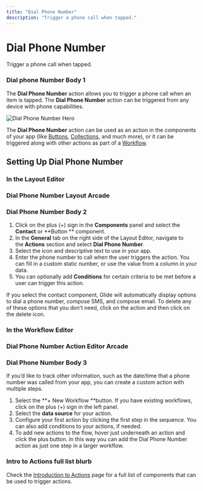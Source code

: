 ```yaml
---
title: "Dial Phone Number"
description: "Trigger a phone call when tapped."
---
```


# Dial Phone Number

Trigger a phone call when tapped.

### Dial phone Number Body 1

The **Dial Phone Number** action allows you to trigger a phone call when an item is tapped. The **Dial Phone Number** action can be triggered from any device with phone capabilities.



![Dial Phone Number Hero](https://images.ctfassets.net/yreygbm72t08/3qpzvb6rk9OFNvVLv8dGKT/a1b22acc3cdfc191abff0323cc44b5f3/image.png)



The **Dial Phone Number** action can be used as an action in the components of your app (like [Buttons](/essentials/components/button), [Collections](/essentials/components/collection), and much more), or it can be triggered along with other actions as part of a [Workflow](/getting-started/introduction-to-workflows).

## Setting Up Dial Phone Number

### In the Layout Editor





### Dial Phone Number Layout Arcade

### Dial Phone Number Body 2

1. Click on the plus (+) sign in the **Components** panel and select the **Contact** or **Button ** component.
2. In the **General** tab on the right side of the Layout Editor, navigate to the **Actions** section and select **Dial Phone Number**.
3. Select the icon and descriptive text to use in your app.
4. Enter the phone number to call when the user triggers the action. You can fill in a custom static number, or use the value from a column in your data.
5. You can optionally add **Conditions** for certain criteria to be met before a user can trigger this action.

If you select the contact component, Glide will automatically display options to dial a phone number, compose SMS, and compose email. To delete any of these options that you don’t need, click on the action and then click on the delete icon.

### In the Workflow Editor



### Dial Phone Number Action Editor Arcade

### Dial Phone Number Body 3

If you’d like to track other information, such as the date/time that a phone number was called from your app, you can create a custom action with multiple steps.

1. Select the **+ New Workflow **button. If you have existing workflows, click on the plus (+) sign in the left panel.
2. Select the **data source** for your action.
3. Configure your first action by clicking the first step in the sequence. You can also add conditions to your actions, if needed.
4. To add new actions to the flow, hover just underneath an action and click the plus button. In this way you can add the Dial Phone Number action as just one step in a larger workflow.



### Intro to Actions full list blurb

Check the [Introduction to Actions](/automation/actions) page for a full list of components that can be used to trigger actions.

